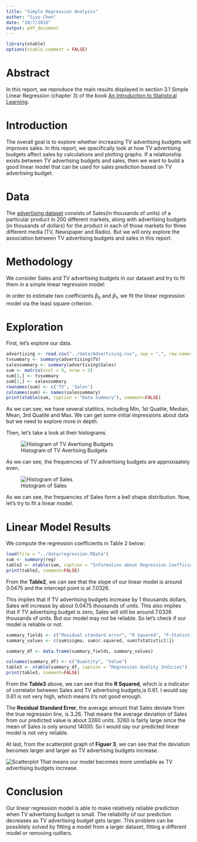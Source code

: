 ```yaml
---
title: "Simple Regression Analysis"
author: "Siyu Chen"
date: "10/7/2016"
output: pdf_document
---
```

```r
library(xtable)
options(xtable.comment = FALSE)
```

# Abstract 

In this report, we reproduce the main results displayed in section 3.1 Simple Linear Regression (chapter 3) of the book [An Introduction to Statistical Learning](http://www-bcf.usc.edu/%7Egareth/ISL/ISLR%20Sixth%20Printing.pdf). 

# Introduction

The overall goal is to explore whether increasing TV advertising budgets will improves sales. In this report, we specifically look at how TV advertising budgets affect sales by calculations and plotting graphs. If a relationship exists between TV advertising budgets and sales, then we want to build a good linear model that can be used for sales prediction based on TV advertising budget.


# Data

The [advertising dataset](http://www-bcf.usc.edu/%7Egareth/ISL/Advertising.csv) consists of Sales(in thousands of units) of a particular product in 200 different markets, along with advertising budgets (in thousands of dollars) for the product in each of those markets for three different media (TV, Newspaper and Radio). But we will only explore the association between TV advertising budgets and sales in this report.

# Methodology

We consider Sales and TV advertising budgets in our dataset and try to fit them in a simple linear regression model:

\begin{center}
$Sales = \beta_0 + \beta_1TV$
\end{center}

In order to estimate two coefficients $\beta_0$ and $\beta_1$, we fit the linear regression model via the least square criterion.


# Exploration 
First, let's explore our data. 

```r
advertising <- read.csv("../data/Advertising.csv", sep = ",", row.names = 1)
tvsummary <- summary(advertising$TV)
salessummary <- summary(advertising$Sales)
sum <- matrix(ncol = 6, nrow = 2)
sum[1,] <- tvsummary
sum[2,] <- salessummary
rownames(sum) <- c('TV', 'Sales')
colnames(sum) <- names(salessummary)
print(xtable(sum, caption = "Data Summary"), comment=FALSE)
```

As we can see, we have several statitics, including Min, 1st Quatile, Median, Mean, 3rd Quatile and Max. We can get some initial impressions about data but we need to explore more in depth. 

Then, let's take a look at their histograms.

![Histogram of TV Avertising Budgets](../images/histogram-tv.png)

As we can see, the frequencies of TV advertising budgets are approxiaately even. 

![Histogram of Sales](../images/histogram-sales.png)


As we can see, the frequencies of Sales form a bell shape distribution. Now, let's try to fit a linear model.


# Linear Model Results
We compute the regression coefficients in Table 2 below:

```r
load(file = "../data/regression.RData")
sum <- summary(reg)
table2 <- xtable(sum, caption = "Information about Regression Coefficients")
print(table2, comment=FALSE)
```

From the **Table2**, we can see that the slope of our linear model is around 0.0475 and the intercept point is at 7.0326. 

This implies that if TV advertising budgets increase by 1 thousands dollars, Sales will increase by about 0.0475 thousands of units. This also implies that if TV advertising budget is zero, Sales will still be around 7.0326 thousands of units. But our model may not be reliable. So let's check if our model is reliable or not.

```r
summary_fields <- c("Residual standard error", "R Squared", "F-Statistics")
summary_values <- c(sum$sigma, sum$r.squared, sum$fstatistic[1])

summary_df <- data.frame(summary_fields, summary_values)

colnames(summary_df) <- c("Quantity", "Value")
table3 <- xtable(summary_df, caption = "Regression Quality Indicies")
print(table3, comment=FALSE)
```

From the **Table3** above, we can see that the **R Squared**, which is a indicator of correlatin between Sales and TV advertising budgets,is 0.61. I would say 0.61 is not very high, which means it's not good enough. 

The **Residual Standard Error**, the average amount that Sales deviate from the true regression line, is 3.26. That means the average deviation of Sales from our predicted value is about 3260 units. 3260 is fairly large since the mean of Sales is only around 14000. So I would say our predicted linear model is not very reliable.

At last, from the scatterplot graph of **Figuer 3**, we can see that the deviation becomes larger and larger as TV advertising budgets increase. 

![Scatterplot](../images/scatterplot-tv-sales.png)
That means our model becomes more unreliable as TV advertising budgets increase.

# Conclusion

Our linear regression model is able to make relatively reliable prediction when TV advertising budget is small. The reliability of our prediction decreases as TV advertising budget gets larger. This problem can be possiblely solved by fitting a model from a larger dataset, fitting a different model or removing outliers.
